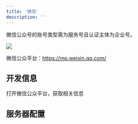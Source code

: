 ```yaml
---
title: '微信'
description: ''
---
```



<Callout type="warning" emoji="⚠️">
    微信公众号的账号类型需为服务号且认证主体为企业号。
</Callout>

![](/install/auth/wechat-01.png)

微信公众平台：https://mp.weixin.qq.com/

## 开发信息

打开微信公众平台，获取相关信息

## 服务器配置
